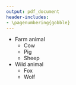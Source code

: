 ```yaml
---
output: pdf_document
header-includes:
- \pagenumbering{gobble} 
---
```


* Farm animal
    * Cow 
    * Pig
    * Sheep
* Wild animal
    * Fox
    * Wolf
